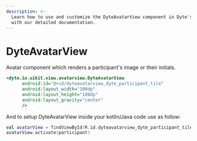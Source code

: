 ```yaml
---
description: >-
  Learn how to use and customize the DyteAvatarView component in Dyte's Android
  with our detailed documentation.
---
```


# DyteAvatarView

Avatar component which renders a participant's image or their initials.

```xml
<dyte.io.uikit.view.avatarview.DyteAvatarView
      android:id="@+id/dyteavatarview_dyte_participant_tile"
      android:layout_width="100dp"
      android:layout_height="100dp"
      android:layout_gravity="center"
      />
```

And to setup DyteAvatarView inside your kotlin/Java code use as follow:

```kotlin
val avatarView = findViewById(R.id.dyteavatarview_dyte_participant_tile)
avatarView.activate(participant)
```

<head>
  <title>Android DyteAvatarView</title>
</head>
